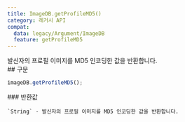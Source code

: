 ```yaml
---
title: ImageDB.getProfileMD5()
category: 레거시 API
compat:
  data: legacy/Argument/ImageDB
  feature: getProfileMD5
---
```


<Section>
  발신자의 프로필 이미지를 MD5 인코딩한 값을 반환합니다.
</Section>
<Section>
  ## 구문

  ~~~js
  imageDB.getProfileMD5();
  ~~~

  <Section>
    ### 반환값

    `String` - 발신자의 프로필 이미지를 MD5 인코딩한 값을 반환합니다.
  </Section>
</Section>